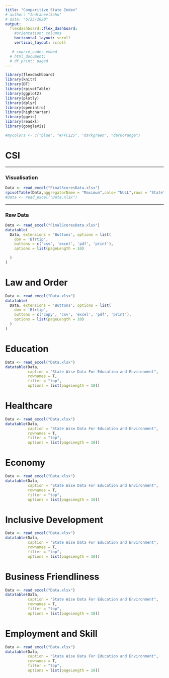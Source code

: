 ---
title: "Comparitive State Index"
# author: "IndraneelSahu"
# date: "6/25/2020"
output:
  flexdashboard::flex_dashboard:
    #orientation: columns
    horizontal_layout: scroll
    vertical_layout: scroll

   # source_code: embed
  # html_document:
  # df_print: paged
---
```{r setup, include=FALSE}
library(flexdashboard)
library(knitr)
library(DT)
library(rpivotTable)
library(ggplot2)
library(plotly)
library(dplyr)
library(openintro)
library(highcharter)
library(ggvis)
library(readxl)
library(googleVis)
```


```{r}
#mycolors <- c("blue", "#FFC125", "darkgreen", "darkorange")
```
CSI {data-orientation=columns}
=====================================

-------------------------------------

### Visualisation {data-height=800}

```{r}
Data <- read_excel("FinalScoresData.xlsx")
rpivotTable(Data,aggregatorName = "Maximum",cols= "NULL",rows = "State",rendererName = "Horizontal Stacked Bar Chart", width="100%", height="100px")
#Data <- read_excel("Data.xlsx")
```

--------------------------------------------- 
 
### Raw Data {data-height=200}

```{r}
Data <- read_excel("FinalScoresData.xlsx")
datatable(
  Data, extensions = 'Buttons', options = list(
    dom = 'Bfrtip',
    buttons = c('csv', 'excel', 'pdf', 'print'),
    options = list(pageLength = 10)

  )
)
```

Law and Order
=====================================
```{r}
Data <- read_excel("Data.xlsx")
datatable(
  Data, extensions = 'Buttons', options = list(
    dom = 'Bfrtip',
    buttons = c('copy', 'csv', 'excel', 'pdf', 'print'),
    options = list(pageLength = 10)
  )
)
```

Education
=====================================
```{r}
Data <- read_excel("Data.xlsx")
datatable(Data,
          caption = "State Wise Data For Education and Environment",
          rownames = T,
          filter = "top",
          options = list(pageLength = 10))
```

Healthcare
====================================
```{r}
Data <- read_excel("Data.xlsx")
datatable(Data,
          caption = "State Wise Data For Education and Environment",
          rownames = T,
          filter = "top",
          options = list(pageLength = 10))
```

Economy
====================================
```{r}
Data <- read_excel("Data.xlsx")
datatable(Data,
          caption = "State Wise Data For Education and Environment",
          rownames = T,
          filter = "top",
          options = list(pageLength = 10))
```

Inclusive Development
====================================
```{r}
Data <- read_excel("Data.xlsx")
datatable(Data,
          caption = "State Wise Data For Education and Environment",
          rownames = T,
          filter = "top",
          options = list(pageLength = 10))
```

Business Friendliness
====================================
```{r}
Data <- read_excel("Data.xlsx")
datatable(Data,
          caption = "State Wise Data For Education and Environment",
          rownames = T,
          filter = "top",
          options = list(pageLength = 10))
```

Employment and Skill
====================================
```{r}
Data <- read_excel("Data.xlsx")
datatable(Data,
          caption = "State Wise Data For Education and Environment",
          rownames = T,
          filter = "top",
          options = list(pageLength = 10))
```

